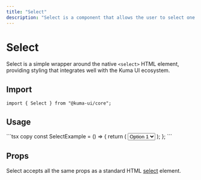 ```yaml
---
title: "Select"
description: "Select is a component that allows the user to select one option from a list."
---
```



# Select

Select is a simple wrapper around the native `<select>` HTML element, providing styling that integrates well with the Kuma UI ecosystem.

## Import

```tsx copy
import { Select } from "@kuma-ui/core";
```

## Usage

<ExampleContainer>
  <SelectExample />
</ExampleContainer>
```tsx copy
const SelectExample = () => {
  return (
    <Select defaultValue="Option 1">
      <option value="Option 1">Option 1</option>
      <option value="Option 2">Option 2</option>
      <option value="Option 3">Option 3</option>
    </Select>
  );
};
```

## Props

Select accepts all the same props as a standard HTML [select](https://developer.mozilla.org/en-US/docs/Web/HTML/Element/select) element.
